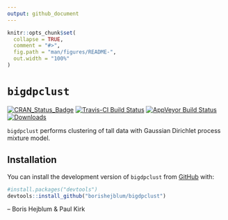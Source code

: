 ```yaml
---
output: github_document
---
```


<!-- README.md is generated from README.Rmd. Please edit that file -->

```r
knitr::opts_chunk$set(
  collapse = TRUE,
  comment = "#>",
  fig.path = "man/figures/README-",
  out.width = "100%"
)
```
# `bigdpclust`

<!-- badges: start -->
[![CRAN_Status_Badge](http://www.r-pkg.org/badges/version/bigdpclust)](https://cran.r-project.org/package=bigdpclust)
[![Travis-CI Build Status](https://travis-ci.org/borishejblum/bigdpclust.svg?branch=master)](https://travis-ci.org/borishejblum/bigdpclust)
[![AppVeyor Build Status](https://ci.appveyor.com/api/projects/status/github/borishejblum/bigdpclust?branch=master&svg=true)](https://ci.appveyor.com/project/borishejblum/bigdpclust)
[![Downloads](https://cranlogs.r-pkg.org/badges/bigdpclust?color=blue)](https://www.r-pkg.org/pkg/bigdpclust)
<!-- badges: end -->

`bigdpclust` performs clustering of tall data with Gaussian Dirichlet process mixture model.

## Installation

You can install the development version of `bigdpclust` from [GitHub](https://github.com/bigdpclust) with:

```r
#install.packages("devtools")
devtools::install_github("borishejblum/bigdpclust")
```

-- Boris Hejblum & Paul Kirk
